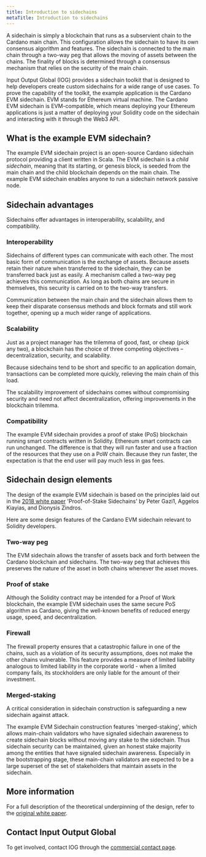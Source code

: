 ```yaml
---
title: Introduction to sidechains
metaTitle: Introduction to sidechains
---
```


A sidechain is simply a blockchain that runs as a subservient chain to the Cardano main chain. This configuration allows the sidechain to have its own consensus algorithm and features. The sidechain is connected to the main chain through a two-way peg that allows the moving of assets between the chains. The finality of blocks is determined through a consensus mechanism that relies on the security of the main chain.
  
Input Output Global (IOG) provides a sidechain toolkit that is designed to help developers create custom sidechains for a wide range of use cases. To prove the capability of the toolkit, the example application is the Cardano EVM sidechain. EVM stands for Ethereum virtual machine. The Cardano EVM sidechain is EVM-compatible, which means deploying your Ethereum applications is just a matter of deploying your Solidity code on the sidechain and interacting with it through the Web3 API.

## What is the example EVM sidechain?

The example EVM sidechain project is an open-source Cardano sidechain protocol providing a client written in Scala. The EVM sidechain is a *child sidechain*, meaning that its starting, or genesis block, is seeded from the main chain and the child blockchain depends on the main chain. The example EVM sidechain enables anyone to run a sidechain network passive node.

## Sidechain advantages

Sidechains offer advantages in interoperability, scalability, and compatibility.

### Interoperability

Sidechains of different types can communicate with each other. The most basic form of communication is the exchange of assets. Because assets retain their nature when transferred to the sidechain, they can be transferred back just as easily. A mechanism called a two-way peg achieves this communication. As long as both chains are secure in themselves, this security is carried on to the two-way transfers.

Communication between the main chain and the sidechain allows them to keep their disparate consensus methods and block formats and still work together, opening up a much wider range of applications.

### Scalability

Just as a project manager has the trilemma of good, fast, or cheap (pick any two), a blockchain has the choice of three competing objectives – decentralization, security, and scalability.

Because sidechains tend to be short and specific to an application domain, transactions can be completed more quickly, relieving the main chain of this load.

The scalability improvement of sidechains comes without compromising security and need not affect decentralization, offering improvements in the blockchain trilemma. 

### Compatibility

The example EVM sidechain provides a proof of stake (PoS) blockchain running smart contracts written in Solidity. Ethereum smart contracts can run unchanged. The difference is that they will run faster and use a fraction of the resources that they use on a PoW chain. Because they run faster, the expectation is that the end user will pay much less in gas fees.

## Sidechain design elements

The design of the example EVM sidechain is based on the principles laid out in the [2018 white paper](https://iohk.io/en/research/library/papers/proof-of-stake-sidechains/) 'Proof-of-Stake Sidechains' by Peter Gazi1, Aggelos Kiayias, and Dionysis Zindros.  

Here are some design features of the Cardano EVM sidechain relevant to Solidity developers.

### Two-way peg

The EVM sidechain allows the transfer of assets back and forth between the Cardano blockchain and sidechains. The two-way peg that achieves this preserves the nature of the asset in both chains whenever the asset moves.

### Proof of stake

Although the Solidity contract may be intended for a Proof of Work blockchain, the example EVM sidechain uses the same secure PoS algorithm as Cardano, giving the well-known benefits of reduced energy usage, speed, and decentralization.

### Firewall 

The firewall property ensures that a catastrophic failure in one of the chains, such as a violation of its security assumptions, does not make the other chains vulnerable. This feature provides a measure of limited liability analogous to limited liability in the corporate world - when a limited company fails, its stockholders are only liable for the amount of their investment.

### Merged-staking

A critical consideration in sidechain construction is safeguarding a new sidechain against attack.

The example EVM Sidechain construction features 'merged-staking', which allows main-chain validators who have signaled sidechain awareness to create sidechain blocks without moving any stake to the sidechain. Thus sidechain security can be maintained, given an honest stake majority among the entities that have signaled sidechain awareness. Especially in the bootstrapping stage, these main-chain validators are expected to be a large superset of the set of stakeholders that maintain assets in the sidechain.  

## More information

For a full description of the theoretical underpinning of the design, refer to the [original white paper](https://eprint.iacr.org/2018/1239.pdf).

## Contact Input Output Global

To get involved, contact IOG through the [commercial contact page](https://iohk.io/en/contact-commercial/).
